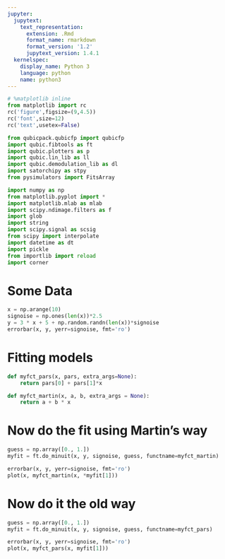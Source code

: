 ```yaml
---
jupyter:
  jupytext:
    text_representation:
      extension: .Rmd
      format_name: rmarkdown
      format_version: '1.2'
      jupytext_version: 1.4.1
  kernelspec:
    display_name: Python 3
    language: python
    name: python3
---
```


```python
# %matplotlib inline
from matplotlib import rc
rc('figure',figsize=(9,4.5))
rc('font',size=12)
rc('text',usetex=False)

from qubicpack.qubicfp import qubicfp
import qubic.fibtools as ft
import qubic.plotters as p
import qubic.lin_lib as ll
import qubic.demodulation_lib as dl
import satorchipy as stpy
from pysimulators import FitsArray

import numpy as np
from matplotlib.pyplot import *
import matplotlib.mlab as mlab
import scipy.ndimage.filters as f
import glob
import string
import scipy.signal as scsig
from scipy import interpolate
import datetime as dt
import pickle
from importlib import reload
import corner

```

# Some Data

```python
x = np.arange(10)
signoise = np.ones(len(x))*2.5
y = 3 * x + 5 + np.random.randn(len(x))*signoise
errorbar(x, y, yerr=signoise, fmt='ro')
```

# Fitting models

```python
def myfct_pars(x, pars, extra_args=None):
    return pars[0] + pars[1]*x

def myfct_martin(x, a, b, extra_args = None):
    return a + b * x
```

# Now do the fit using Martin's way

```python
guess = np.array([0., 1.])
myfit = ft.do_minuit(x, y, signoise, guess, functname=myfct_martin)

errorbar(x, y, yerr=signoise, fmt='ro')
plot(x, myfct_martin(x, *myfit[1]))
```

# Now do it the old way

```python
guess = np.array([0., 1.])
myfit = ft.do_minuit(x, y, signoise, guess, functname=myfct_pars)

errorbar(x, y, yerr=signoise, fmt='ro')
plot(x, myfct_pars(x, myfit[1]))
```

```python

```
